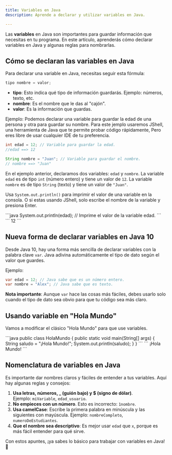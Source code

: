 ```yaml
---
title: Variables en Java
description: Aprende a declarar y utilizar variables en Java.

---
```


Las **variables** en Java son importantes para guardar información que necesitas en tu programa. En este artículo, aprenderás cómo declarar variables en Java y algunas reglas para nombrarlas.

## Cómo se declaran las variables en Java  

Para declarar una variable en Java, necesitas seguir esta fórmula:  

```java
tipo nombre = valor;
```  

- **tipo**: Esto indica qué tipo de información guardarás. Ejemplo: números, texto, etc.  
- **nombre**: Es el nombre que le das al "cajón".  
- **valor**: Es la información que guardas.  

Ejemplo:
Podemos declarar una variable para guardar la edad de una persona y otra para guardar su nombre. Para este jemplo usaremos JShell, una herramienta de Java que te permite probar código rápidamente, Pero eres libre de usar cualquier IDE de tu preferencia.  

```java
int edad = 12; // Variable para guardar la edad.
//edad ==> 12

String nombre = "Juan"; // Variable para guardar el nombre.
// nombre ==> "Juan"
```

En el ejemplo anterior, declaramos dos variables: `edad` y `nombre`. La variable `edad` es de tipo `int` (número entero) y tiene un valor de `12`. La variable `nombre` es de tipo `String` (texto) y tiene un valor de `"Juan"`.

Usa `System.out.println()` para imprimir el valor de una variable en la consola. O si estas usando JShell, solo escribe el nombre de la variable y presiona Enter.  


<Tabs>
  <TabItem label="Código" icon='laptop'>
    ```java
    System.out.println(edad); // Imprime el valor de la variable edad.
    ```
  </TabItem>
  <TabItem label="Salida" icon='seti:powershell'>
    ```
    12
    ```
  </TabItem>
</Tabs>

## Nueva forma de declarar variables en Java 10  

Desde Java 10, hay una forma más sencilla de declarar variables con la palabra clave `var`. Java adivina automáticamente el tipo de dato según el valor que guardes.  

Ejemplo:  

```java
var edad = 12; // Java sabe que es un número entero.
var nombre = "Alex"; // Java sabe que es texto.
```  

**Nota importante**: Aunque `var` hace las cosas más fáciles, debes usarlo solo cuando el tipo de dato sea obvio para que tu código sea más claro.  

## Usando variable en "Hola Mundo"

Vamos a modificar el clásico "Hola Mundo" para que use variables.  

<Tabs>
  <TabItem label="Código" icon='laptop'>
    ```java
    public class HolaMundo {
        public static void main(String[] args) {
            String saludo = "¡Hola Mundo!";
            System.out.println(saludo);
        }
    }
    ```
  </TabItem>
  <TabItem label="Salida" icon='seti:powershell'>
    ```
    ¡Hola Mundo!
    ```
  </TabItem>
</Tabs>


## Nomenclatura de variables en Java  

Es importante dar nombres claros y fáciles de entender a tus variables. Aquí hay algunas reglas y consejos:  

1. **Usa letras, números, _ (guión bajo) y $ (signo de dólar)**.  
   Ejemplo: `miVariable`, `edad_usuario`.  
2. **No empieces con un número**. Esto es incorrecto: `1nombre`.  
3. **Usa camelCase**: Escribe la primera palabra en minúscula y las siguientes con mayúscula. Ejemplo: `nombreCompleto`, `numeroDeEstudiantes`.  
4. **Que el nombre sea descriptivo**: Es mejor usar `edad` que `x`, porque es más fácil entender para qué sirve.  

Con estos apuntes, ¡ya sabes lo básico para trabajar con variables en Java! 🎉